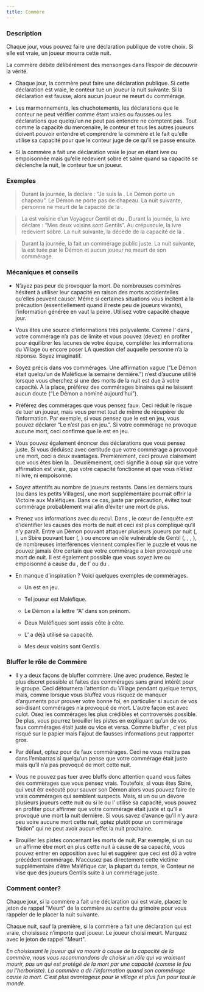 ```yaml
---
title: Commère
---
```



<Role COMMERE header />

### Description

Chaque jour, vous pouvez faire une déclaration publique de votre choix. Si elle est vraie, un joueur mourra cette nuit.

La commère débite délibérément des mensonges dans l’espoir de découvrir la vérité.

-   Chaque jour, la commère peut faire une déclaration publique. Si cette déclaration est vraie, le conteur tue un joueur la nuit suivante. Si la déclaration est fausse, alors aucun joueur ne meurt du commérage.

-   Les marmonnements, les chuchotements, les déclarations que le conteur ne peut vérifier comme étant vraies ou fausses ou les déclarations que quelqu’un ne peut pas entendre ne comptent pas. Tout comme la capacité du mercenaire, le conteur et tous les autres joueurs doivent pouvoir entendre et comprendre la commère et le fait qu’elle utilise sa capacité pour que le conteur juge de ce qu’il se passe ensuite.

-   Si la commère a fait une déclaration vraie le jour en étant ivre ou empoisonnée mais qu’elle redevient sobre et saine quand sa capacité se déclenche la nuit, le conteur tue un joueur.

### Exemples

> Durant la journée, la <Role COMMERE /> déclare : “Je suis la <Role COMMERE />. Le Démon porte un chapeau”. Le Démon ne porte pas de chapeau. La nuit suivante, personne ne meurt de la capacité de la <Role COMMERE />.

> La <Role COMMERE /> est voisine d’un Voyageur Gentil et du <Role PACIFISTE />. Durant la journée, la <Role COMMERE /> ivre déclare : “Mes deux voisins sont Gentils”. Au crépuscule, la <Role COMMERE /> ivre redevient sobre. La nuit suivante, la <Role FEMME_DE_CHAMBRE /> décède de la capacité de la <Role COMMERE />.

> Durant la journée, la <Role COMMERE /> fait un commérage public juste. La nuit suivante, la <Role COMMERE /> est tuée par le Démon et aucun joueur ne meurt de son commérage.

### Mécaniques et conseils

- N’ayez pas peur de provoquer la mort. De nombreuses commères hésitent à utiliser leur capacité en raison des morts accidentelles qu’elles peuvent causer. Même si certaines situations vous incitent à la précaution (essentiellement quand il reste peu de joueurs vivants), l’information générée en vaut la peine. Utilisez votre capacité chaque jour.

- Vous êtes une source d’informations très polyvalente. Comme l’<Role ARTISTE /> dans <Module SECTS_AND_VIOLETS />, votre commérage n’a pas de limite et vous pouvez (devez) en profiter pour équilibrer les lacunes de votre équipe, compléter les informations du Village ou encore poser LA question clef auquelle personne n’a la réponse. Soyez imaginatif.

- Soyez précis dans vos commérages. Une affirmation vague (“Le Démon était quelqu’un de Maléfique la semaine dernière.”) n’est d’aucune utilité lorsque vous cherchez si une des morts de la nuit est due à votre capacité. À la place, préférez des commérages binaires qui ne laissent aucun doute (“Le Démon a nominé aujourd’hui”).

- Préférez des commérages que vous pensez faux. Ceci réduit le risque de tuer un joueur, mais vous permet tout de même de récupérer de l’information. Par exemple, si vous pensez que le <Role PUKKA /> est en jeu, vous pouvez déclarer “Le <Role PUKKA /> n’est pas en jeu.”. Si votre commérage ne provoque aucune mort, ceci confirme que le <Role PUKKA /> est en jeu.

- Vous pouvez également énoncer des déclarations que vous pensez juste. Si vous déduisez avec certitude que votre commérage a provoqué une mort, ceci a deux avantages. Premièrement, ceci prouve clairement que vous êtes bien la <Role COMMERE />. Deuxièmement, ceci signifie à coup sûr que votre affirmation est vraie, que votre capacité fonctionne et que vous n’étiez ni ivre, ni empoisonné.

- Soyez attentifs au nombre de joueurs restants. Dans les derniers tours (ou dans les petits Villages), une mort supplémentaire pourrait offrir la Victoire aux Maléfiques. Dans ce cas, juste par précaution, évitez tout commérage probablement vrai afin d’éviter une mort de plus.

- Prenez vos informations avec du recul. Dans <Module BAD_MOON_RISING />, le cœur de l’enquête est d’identifier les causes des morts de nuit et ceci est plus compliqué qu’il n’y paraît. Entre un Démon pouvant attaquer plusieurs joueurs par nuit (<Role SHABALOTH />, <Role PO />), un Sbire pouvant tuer (<Role PARRAIN />, <Role ASSASSIN />) ou encore un rôle vulnérable de Gentil (<Role MAMIE />, <Role COMMERE />, <Role PARIEUR />, <Role INVENTEUR />), de nombreuses interférences viennent complexifier le puzzle et vous ne pouvez jamais être certain que votre commérage a bien provoqué une mort de nuit. Il est également possible que vous soyez ivre ou empoisonné à cause du <Role MARIN />, de l’<Role AUBERGISTE /> ou du <Role PUKKA />.

- En manque d’inspiration ? Voici quelques exemples de commérages.

    - Un <Role SHABALOTH /> est en jeu.

    - Tel joueur est Maléfique.

    - Le Démon a la lettre “A” dans son prénom.

    - Deux Maléfiques sont assis côte à côte.

    - L’<Role ASSASSIN /> a déjà utilisé sa capacité.

    - Mes deux voisins sont Gentils.

### Bluffer le rôle de Commère

- Il y a deux façons de bluffer commère. Une avec prudence. Restez le plus discret possible et faites des commérages sans grand intérêt pour le groupe. Ceci détournera l’attention du Village pendant quelque temps, mais, comme lorsque vous bluffez <Role SOLDAT /> vous risquez de manquer d’arguments pour prouver votre bonne foi, en particulier si aucun de vos soi-disant commérages n’a provoqué de mort. L'autre façon est avec culot. Osez les commérages les plus crédibles et controversés possible. De plus, vous pourrez brouiller les pistes en expliquant qu’un de vos faux commérages était juste ou vice et versa. Comme bluffer <Role VOYANTE />, c'est plus risqué sur le papier mais l'ajout de fausses informations peut rapporter gros.

- Par défaut, optez pour de faux commérages. Ceci ne vous mettra pas dans l’embarras si quelqu’un pense que votre commérage était juste mais qu’il n’a pas provoqué de mort cette nuit.

- Vous ne pouvez pas tuer avec bluffs donc attention quand vous faites des commèrages que vous pensez vrais. Toutefois, si vous êtes Sbire, qui veut êtr exécuté pour sauver son Démon alors vous pouvez faire de vrais commérages qui semblent suspects. Mais, si un <Role SHABALOTH /> ou un <Role PO /> dévore plusieurs joueurs cette nuit ou si le <Role PARRAIN /> ou l’<Role ASSASSIN /> utilise sa capacité, vous pouvez en profiter pour affirmer que votre commérage était juste et qu’il a provoqué une mort la nuit dernière. Si vous savez d’avance qu’il n’y aura peu voire aucune mort cette nuit, optez plutôt pour un commérage “bidon” qui ne peut avoir aucun effet la nuit prochaine.

- Brouiller les pistes concernant les morts de nuit. Par exemple, si un <Role PARIEUR /> ou un <Role INVENTEUR /> affirme être mort en plus cette nuit à cause de sa capacité, vous pouvez entrer en opposition avec lui et suggérer que ceci est dû à votre précédent commérage. N’accusez pas directement cette victime supplémentaire d’être Maléfique car, la plupart du temps, le Conteur ne vise que des joueurs Gentils suite à un commérage juste.

### Comment conter?

Chaque jour, si la commère a fait une déclaration qui est vraie, placez le jeton de rappel "Meurt" de la commère au centre du grimoire pour vous rappeler de le placer la nuit suivante.

Chaque nuit, sauf la première, si la commère a fait une déclaration qui est vraie, choisissez n’importe quel joueur. Le joueur choisi meurt. Marquez avec le jeton de rappel "Meurt".

_En choisissant le joueur qui va mourir à cause de la capacité de la commère, nous vous recommandons de choisir un rôle qui va vraiment mourir, pas un qui est protégé de la mort par une capacité (comme le fou ou l’herboriste). La commère a de l’information quand son commérage cause la mort. C’est plus avantageux pour le village et plus fun pour tout le monde._
